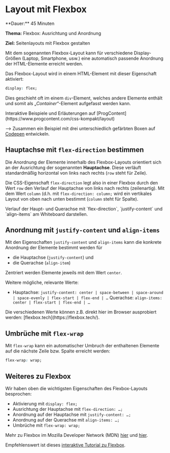 
# Layout mit Flexbox

<Callout>
  **Dauer:** 45 Minuten

  **Thema:** Flexbox: Ausrichtung und Anordnung

  **Ziel:** Seitenlayouts mit Flexbox gestalten
</Callout>

Mit dem sogenannten Flexbox-Layout kann für verschiedene Display-Größen (Laptop, 
Smartphone, usw.) eine automatisch passende Anordnung der HTML-Elemente erreicht 
werden.

Das Flexbox-Layout wird in einem HTML-Element mit dieser Eigenschaft aktiviert:

```css
display: flex;
```

Dies geschieht oft im einem `div`-Element, welches andere Elemente enthält 
und somit als „_Container_“-Element aufgefasst werden kann.

<Callout type="warning" emoji="👨🏻‍💻">
Interaktive Beispiele und Erläuterungen auf 
[ProgContent](https://www.progcontent.com/css-kompakt/layout)

&xrarr; Zusammen ein Beispiel mit drei unterschiedlich gefärbten Boxen
auf [Codepen](https://codepen.io/pen) entwickeln.
</Callout>

## Hauptachse mit `flex-direction` bestimmen

Die Anordnung der Elemente innerhalb des Flexbox-Layouts orientiert sich 
an der Ausrichtung der sogenannten **Hauptachse**. Diese verläuft 
standardmäßig horizontal von links nach rechts (`row` steht für Zeile). 

Die CSS-Eigenschaft `flex-direction` legt also in einer Flexbox durch 
den Wert `row` den Verlauf der Hauptachse von links nach rechts (zeilenartig).
Mit dem Wert `column` (d.h. mit `flex-direction: column;` wird ein 
vertikales Layout von oben nach unten bestimmt (`column` steht für Spalte).

<Callout type="warning">
Verlauf der Haupt- und Querachse mit `flex-direction`, `justify-content` 
und `align-items` am Whiteboard darstellen.
</Callout> 

## Anordnung mit `justify-content` und `align-items`

Mit den Eigenschaften `justify-content` und `align-items` kann die 
konkrete Anordnung der Elemente bestimmt werden für 

- die Hauptachse (`justify-content`) und 
- die Querachse (`align-item`)

Zentriert werden Elemente jeweils mit dem Wert `center`.

Weitere mögliche, relevante Werte:

- Hauptachse: `justify-content: center | space-between | space-around | space-evenly | flex-start | flex-end | …`
Querachse: `align-items: center | flex-start | flex-end | …`

<Callout type="warning">
Die verschiedenen Werte können z.B. direkt hier im Browser 
ausprobiert werden: [flexbox.tech](https://flexbox.tech/).
</Callout> 

## Umbrüche mit `flex-wrap`

Mit `flex-wrap` kann ein automatischer Umbruch der enthaltenen Elemente auf 
die nächste Zeile bzw. Spalte erreicht werden:

```css
flex-wrap: wrap;
```

## Weiteres zu Flexbox 

Wir haben oben die wichtigsten Eigenschaften des Flexbox-Layouts besprochen:

- Aktivierung mit `display: flex;`
- Ausrichtung der Hauptachse mit `flex-direction: …;`
- Anordnung auf der Hauptachse mit `justify-content: …;`
- Anordnung auf der Querachse mit `align-items: …;`
- Umbrüche mit `flex-wrap: wrap;`

Mehr zu Flexbox im Mozilla Developer Network (MDN) 
[hier](https://developer.mozilla.org/en-US/docs/Learn/CSS/CSS_layout/Flexbox) und 
[hier](https://developer.mozilla.org/en-US/docs/Web/CSS/CSS_Flexible_Box_Layout).

Empfehlenswert ist dieses [interaktive Tutorial zu Flexbox](https://www.joshwcomeau.com/css/interactive-guide-to-flexbox/).